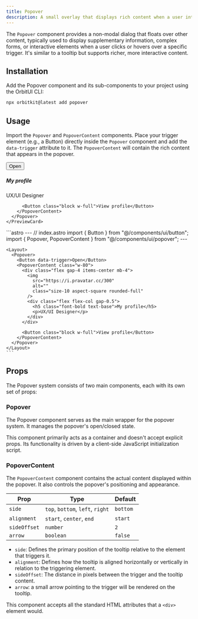 ```yaml
---
title: Popover
description: A small overlay that displays rich content when a user interacts with a trigger element, often used for additional context, forms,
---
```



The `Popover` component provides a non-modal dialog that floats over other content, typically used to display supplementary information, complex forms, or interactive elements when a user clicks or hovers over a specific trigger. It's similar to a tooltip but supports richer, more interactive content.

## Installation
Add the Popover component and its sub-components to your project using the OrbitUI CLI:

```bash
npx orbitkit@latest add popover
```

## Usage

Import the `Popover` and `PopoverContent` components. Place your trigger element (e.g., a Button) directly inside the `Popover` component and add the `data-trigger` attribute to it. The `PopoverContent` will contain the rich content that appears in the popover.

<Tabs>
  <TabItem label="Preview">
    <PreviewCard>
      <Popover>
        <Button data-trigger>Open</Button>
        <PopoverContent class="w-80">
          <div class="flex gap-4 items-center mb-4">
            <img
              src="https://i.pravatar.cc/300"
              alt=""
              class="size-10 aspect-square rounded-full"
            />
            <div class="flex flex-col gap-0.5">
              <h5 class="font-bold text-base">My profile</h5>
              <p>UX/UI Designer</p>
            </div>
          </div>

          <Button class="block w-full">View profile</Button>
        </PopoverContent>
      </Popover>
    </PreviewCard>
  </TabItem>
  <TabItem label="Code">
    ```astro
    ---
    // index.astro
    import { Button } from "@/components/ui/button";
    import { Popover, PopoverContent } from "@/components/ui/popover";
    ---

    <Layout>
      <Popover>
        <Button data-trigger>Open</Button>
        <PopoverContent class="w-80">
          <div class="flex gap-4 items-center mb-4">
            <img
              src="https://i.pravatar.cc/300"
              alt=""
              class="size-10 aspect-square rounded-full"
            />
            <div class="flex flex-col gap-0.5">
              <h5 class="font-bold text-base">My profile</h5>
              <p>UX/UI Designer</p>
            </div>
          </div>

          <Button class="block w-full">View profile</Button>
        </PopoverContent>
      </Popover>
    </Layout>
    ```
  </TabItem>
</Tabs>

## Props

The Popover system consists of two main components, each with its own set of props:

### Popover

The Popover component serves as the main wrapper for the popover system. It manages the popover's open/closed state.

This component primarily acts as a container and doesn't accept explicit props. Its functionality is driven by a client-side JavaScript initialization script.

### PopoverContent

The `PopoverContent` component contains the actual content displayed within the popover. It also controls the popover's positioning and appearance.

| Prop         | Type                             | Default  |
| ------------ | -------------------------------- | -------- |
| `side`       | `top`, `bottom`, `left`, `right` | `bottom` |
| `alignment`  | `start`, `center`, `end`         | `start`  |
| `sideOffset` | `number`                         | `2`      |
| `arrow`      | `boolean`                        | `false`  |

- `side`: Defines the primary position of the tooltip relative to the element that triggers it.
- `alignment`: Defines how the tooltip is aligned horizontally or vertically in relation to the triggering element.
- `sideOffset`: The distance in pixels between the trigger and the tooltip content.
- `arrow`: a small arrow pointing to the trigger will be rendered on the tooltip.

This component accepts all the standard HTML attributes that a `<div>` element would.
